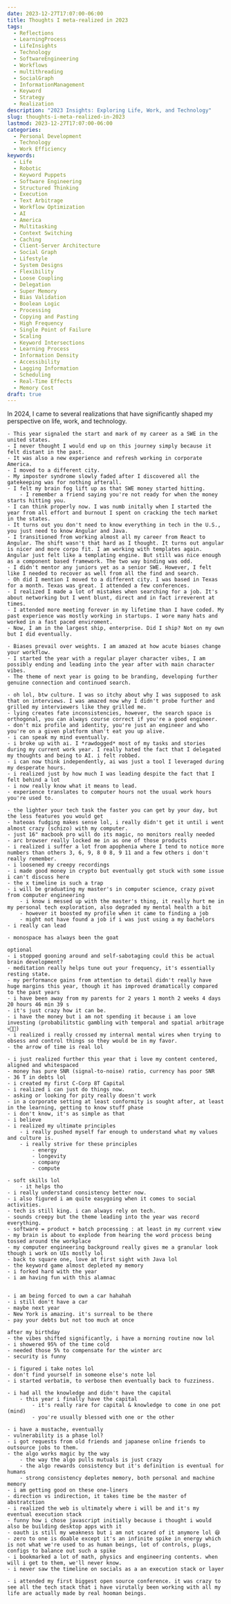 ```yaml
---
date: 2023-12-27T17:07:00-06:00
title: Thoughts I meta-realized in 2023
tags:
  - Reflections
  - LearningProcess
  - LifeInsights
  - Technology
  - SoftwareEngineering
  - Workflows
  - multithreading
  - SocialGraph
  - InformationManagement
  - Keyword
  - Strategy
  - Realization
description: "2023 Insights: Exploring Life, Work, and Technology"
slug: thoughts-i-meta-realized-in-2023
lastmod: 2023-12-27T17:07:00-06:00
categories:
  - Personal Development
  - Technology
  - Work Efficiency
keywords:
  - Life
  - Robotic
  - Keyword Puppets
  - Software Engineering
  - Structured Thinking
  - Execution
  - Text Arbitrage
  - Workflow Optimization
  - AI
  - America
  - Multitasking
  - Context Switching
  - Caching
  - Client-Server Architecture
  - Social Graph
  - Lifestyle
  - System Designs
  - Flexibility
  - Loose Coupling
  - Delegation
  - Super Memory
  - Bias Validation
  - Boolean Logic
  - Processing
  - Copying and Pasting
  - High Frequency
  - Single Point of Failure
  - Scaling
  - Keyword Intersections
  - Learning Process
  - Information Density
  - Accessibility
  - Lagging Information
  - Scheduling
  - Real-Time Effects
  - Memory Cost
draft: true
---
```


In 2024, I came to several realizations that have significantly shaped my perspective on life, work, and technology.

    - This year signaled the start and mark of my career as a SWE in the united states.
    - I never thought I would end up on this journey simply because it felt distant in the past.
    - It was also a new experience and refresh working in corporate America.
    - I moved to a different city.
    - My imposter syndrome slowly faded after I discovered all the gatekeeping was for nothing afterall.
    - I felt my brain fog lift up as that SWE money started hitting.
    	- I remember a friend saying you're not ready for when the money starts hitting you.
    - I can think properly now. I was numb initally when I started the year from all effort and burnout I spent on cracking the tech market in the states.
    - It turns out you don't need to know everything in tech in the U.S., you just need to know Angular and Java.
    - I transitioned from working almost all my career from React to Angular. The shift wasn't that hard as I thought. It turns out angular is nicer and more corpo fit. I am working with templates again. Angular just felt like a templating engine. But still was nice enough as a component based framework. The two way binding was odd.
    - I didn't mentor any juniors yet as a senior SWE. However, I felt like I needed to recover as well from all the find and search.
    - Oh did I mention I moved to a different city. I was based in Texas for a month. Texas was great. I attended a few conferences.
    - I realized I made a lot of mistakes when searching for a job. It's about networking but I went blunt, direct and in fact irreverent at times.
    - I attended more meeting forever in my lifetime than I have coded. My past experience was mostly working in startups. I wore many hats and worked in a fast paced enviroment.
    - Now, I am in the largest ship, enterprise. Did I ship? Not on my own but I did eventually.

    - Biases prevail over weights. I am amazed at how acute biases change your workflow.
    - I started the year with a regular player character vibes, I am possibly ending and leading into the year after with main character vibes.
    - The theme of next year is going to be branding, developing further genuine connection and continued search.

    - oh lol, btw culture. I was so itchy about why I was supposed to ask that on interviews. I was amazed now why I didn't probe further and grilled my interviewers like they grilled me.
    - lying creates fate inconsistencies, however, the search space is orthogonal, you can always course correct if you're a good engineer.
    - don't mix profile and identity, you're just an engineer and who you're on a given platform shan't eat you up alive.
    - i can speak my mind eventually.
    - i broke up with ai. I *rawdogged* most of my tasks and stories during my current work year. I really hated the fact that I delegated my thoughts and being to AI. i felt robbed.
    - i can now think independently, ai was just a tool I leveraged during my desperate hours.
    - i realized just by how much I was leading despite the fact that I felt behind a lot
    - i now really know what it means to lead.
    - experience translates to computer hours not the usual work hours you're used to.

    - the lighter your tech task the faster you can get by your day, but the less features you would get
    - hateoas fudging makes sense lol, i really didn't get it until i went almost crazy (schizo) with my computer.
    - just 16" macbook pro will do its magic, no monitors really needed
    - arc browser really locked me in as one of those products
    - i realized i suffer a lot from apophenia where I tend to notice more numbers than others 3, 6, 9, 8 0 8, 9 11 and a few others i don't really remember.
    - i loosened my creepy recordings
    - i made good money in crypto but eventually got stuck with some issue i can't discuss here
    - the x timeline is such a trap
    - i will be graduating my master's in computer science, crazy pivot from computer engineering
    	- i know i messed up with the master's thing, it really hurt me in my personal tech exploration, also degraded my mental health a bit
    	- however it boosted my profile when it came to finding a job
    	- might not have found a job if i was just using a my bachelors
    - i really can lead

    - monospace has always been the goat

    optional
    - i stopped gooning around and self-sabotaging could this be actual brain development?
    - meditation really helps tune out your frequency, it's essentially resting state.
    - my performance gains from attention to detail didn't really have huge margins this year, though it has improved dramatically compared to the past years
    - i have been away from my parents for 2 years 1 month 2 weeks 4 days 20 hours 46 min 39 s
    - it's just crazy how it can be.
    - i have the money but i am not spending it because i am love investing (probabilitstic gambling with temporal and spatial arbitrage 💀🫵🏻)
    - i realized i really crossed my internal mental wires when trying to obsess and control things so they would be in my favor.
    - the arrow of time is real lol

    - i just realized further this year that i love my content centered, aligned and whitespaced
    - money has pure SNR (signal-to-noise) ratio, currency has poor SNR
    - 36 T in debts lol
    - i created my first C-Corp 8T Capital
    - i realized i can just do things now.
    - asking or looking for pity really doesn't work
    - in a corporate setting at least conformity is sought after, at least in the learning, getting to know stuff phase
    - i don't know, it's as simple as that
    - i believe
    - i realized my ultimate principles
    	- i really pushed myself far enough to understand what my values and culture is.
    	- i really strive for these principles
    		- energy
    		- longevity
    		- company
    		- compute

    - soft skills lol
    	- it helps tho
    - i really understand consistency better now.
    - i also figured i am quite easygoing when it comes to social activities.
    - tech is still king. i can always rely on tech.
    - sounds creepy but the theme leading into the year was record everything.
    - software = product + batch processing : at least in my current view
    - my brain is about to explode from hearing the word process being tossed around the workplace
    - my computer engineering background really gives me a granular look though i work on UIs mostly lol
    - back to square one, love at first sight with Java lol
    - the keyword game almost depleted my memory
    - i forked hard with the year
    - i am having fun with this alamnac


    - i am being forced to own a car hahahah
    - i still don't have a car
    - maybe next year
    - New York is amazing. it's surreal to be there
    - pay your debts but not too much at once

    after my birthday
    - the vibes shifted significantly, i have a morning routine now lol
    - i showered 95% of the time cold
    - needed those 5% to compensate for the winter arc
    - security is funny

    - i figured i take notes lol
    - don't find yourself in someone else's note lol
    - i started verbatim, to verbose then eventually back to fuzziness.

    - i had all the knowledge and didn't have the capital
    	- this year i finally have the capital
    		- it's really rare for capital & knowledge to come in one pot (mind)
    		- you're usually blessed with one or the other

    - i have a mustache, eventually
    - vulnerability is a phase lol?
    - i got requests from old friends and japanese online friends to outsource jobs to them.
    - the algo works magic by the way
    	- the way the algo pulls mutuals is just crazy
    	- the algo rewards consistency but it's definition is eventual for humans
    	- strong consistency depletes memory, both personal and machine memory
    - i am getting good on these one-liners
    - direction vs indirection, it takes time be the master of abstratction
    - i realized the web is ultimately where i will be and it's my eventual execution stack
    - funny how i chose javascript initially because i thought i would also be building desktop apps with it
    - oauth is still my weakness but i am not scared of it anymore lol 😆
    - zero to one is doable except it's an infinite spike in energy which is not what we're used to as human beings, lot of controls, plugs, configs to balance out such a spike
    - i bookmarked a lot of math, physics and engineering contents. when will i get to them, we'll never know.
    - i never saw the timeline on socials as a an execution stack or layer

    - i attended my first biggest open source conference. it was crazy to see all the tech stack that i have virutally been working with all my life are actually made by real hooman beings.
